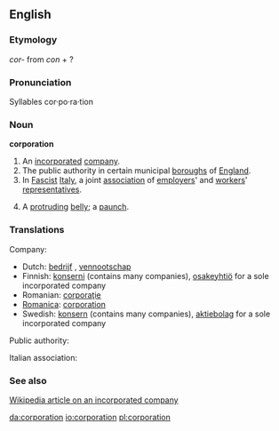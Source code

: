 ==English==

===Etymology===
{{Lat}} ''cor-'' from ''con'' + ?

===Pronunciation===
Syllables
cor·po·ra·tion

===Noun===
'''corporation'''

#An [[incorporated]] [[company]].
#The public authority in certain municipal [[boroughs]] of [[England]].
#In [[Fascist]] [[Italy]], a joint [[association]] of [[employers]]' and [[workers]]' [[representatives]].
# {{US}} {{slang}} A [[protruding]] [[belly]]; a [[paunch]].

===Translations===
Company:

*Dutch: [[bedrijf]] {{n}}, [[vennootschap]] {{n}}
*Finnish: [[konserni]] (contains many companies), [[osakeyhtiö]] for a sole incorporated company
*Romanian: [[corporaţie]] {{f}}
*[[Romanica]]: [[corporation]] {{f}}
*Swedish: [[konsern]] (contains many companies), [[aktiebolag]] for a sole incorporated company

Public authority:

Italian association:

===See also===
[[w:corporation|Wikipedia article on an incorporated company]]

[[da:corporation]]
[[io:corporation]]
[[pl:corporation]]